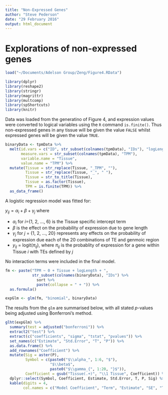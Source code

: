 ```yaml
---
title: "Non-Expressed Genes"
author: "Steve Pederson"
date: "29 February 2016"
output: html_document
---
```


# Explorations of non-expressed genes

```r
load("~/Documents/Adelson Group/Zeng/Figure4.RData")
```

```r
library(dplyr)
library(reshape2)
library(stringr)
library(magrittr)
library(multcomp)
library(spShortcuts)
library(knitr)
```

Data was loaded from the generatino of Figure 4, and expression values were converted to logical variables using the `R` command `is.finite()`.
Thus non-expressed genes in any tissue will be given the value `FALSE` whilst expressed genes will be given the value `TRUE`.
```r
binaryData <- tpmData %>%
  melt(id.vars = c("ID", str_subset(colnames(tpmData), "IDs"), "logLength"),
       measure.vars = str_subset(colnames(tpmData), "TPM"),
       variable.name = "Tissue",
       value.name = "TPM") %>% 
  mutate(Tissue = str_replace(Tissue, "_TPM", ""),
         Tissue = str_replace(Tissue, "_", " "),
         Tissue = str_to_title(Tissue),
         Tissue = as.factor(Tissue),
         TPM = is.finite(TPM)) %>%
  as_data_frame()
```


A logistic regression model was fitted for:

$y_{ij} = \alpha_{i} + \beta + \gamma_{j}$
where 

- $\alpha_i$ for $i$={1, 2, ..., 6} is the Tissue specific intercept term
- $\beta$ is the effect on the probability of expression due to gene length
- $\gamma_j$ for $j$ = {1, 2, ..., 20} represents any effects on the probability of expression due each of the 20 combinations of TE and genmoic region
- $y_{ij}$ = logit($\pi_{ij}$), where $\pi_{ij}$ is the probablity of expression for a gene within Tissue $i$ with TEs defined by $j$

No interaction terms were included in the final model.
```r
fm <- paste("TPM ~ 0 + Tissue + logLength + ",
            str_subset(colnames(binaryData), "IDs") %>%
              sort %>%
              paste(collapse = " + ")) %>%
  as.formula()
```

```r
expGlm <- glm(fm, "binomial", binaryData) 
```

The results from the `glm` are summarised below, with all stated $p$-values being adjusted using Bonferroni's method.

```r
glht(expGlm) %>% 
  summary(test = adjusted("bonferroni")) %>% 
  extract2("test") %>%
  extract(c("coefficients", "sigma", "tstat", "pvalues")) %>%
  set_names(c("Estimate", "Std.Error", "T", "P")) %>%
  as.data.frame() %>%
  add_rownames("Coefficient") %>%
  mutate(Sig = aster(P),
         Symbol = c(paste0("$\\alpha_", 1:6, "$"),
                    "$\\beta$",
                    paste0("$\\gamma_{", 1:20, "}$")),
         Coefficient = gsub("Tissue(.+)", "\\1 Tissue", Coefficient)) %>% 
  dplyr::select(Symbol, Coefficient, Estimate, Std.Error, T, P, Sig) %>%
  kable(digits = 4,
        col.names = c("Model Coefficient", "Term", "Estimate", "SE", "T", "P", " "))
```


